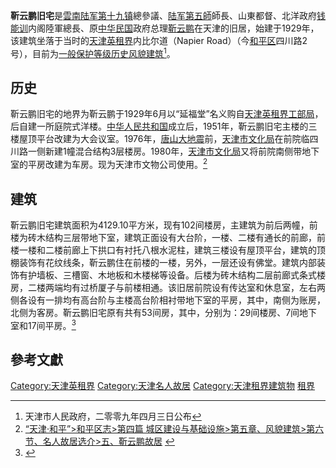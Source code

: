 {{天津历史风貌建筑|
省区市 = 天津市 |
名称 = 靳云鹏旧宅 |
图片 = [[File:靳云鹏旧宅.jpg|200px]] |
编号 = 0130402 |
等级 = 一般保护 |
时代 = 1929年|
所在 = [[天津市|天津市]][[和平区_(天津市)|和平区]] |
公布 = 2009年4月3日 |
}}

'''靳云鹏旧宅'''是[[雲南|雲南]][[陆军第十九镇|陆军第十九镇]]總參議、[[陆军第五镇|陆军第五師]]師長、山東都督、北洋政府[[钱能训|钱能训]]内阁陸軍總長、原[[中华民国|中华民国]]政府总理[[靳云鹏|靳云鹏]]在天津的旧居，始建于1929年，该建筑坐落于当时的[[天津英租界|天津英租界]]内比尔道（Napier Road）（今[[和平区_(天津市)|和平区]]四川路2号），目前为[[天津历史风貌建筑|一般保护等级历史风貌建筑]]<ref>天津市人民政府，二零零九年四月三日公布</ref>。

== 历史 ==
靳云鹏旧宅的地界为靳云鹏于1929年6月以“延福堂”名义购自[[天津英租界工部局|天津英租界工部局]]，后自建一所庭院式洋楼。[[中华人民共和国|中华人民共和国]]成立后，1951年，靳云鹏旧宅主楼的三楼屋顶平台改建为大会议室。1976年，[[唐山大地震|唐山大地震]]前，[[天津市文化局|天津市文化局]]在前院临四川路一侧新建1幢混合结构3层楼房。1980年，[[天津市文化局|天津市文化局]]又将前院南侧带地下室的平房改建为车房。现为天津市文物公司使用。<ref>[http://www.tjhp.gov.cn/servlet/ContentServer?cid=1105523261048&pagename=tjhp%2FPage%2Fsub-t46&c=Page “天津·和平”>和平区志>第四篇 城区建设与基础设施>第五章、风貌建筑>第六节、名人故居选介>五、靳云鹏故居] {{webarchive|url=https://web.archive.org/web/20140116090805/http://www.tjhp.gov.cn/servlet/ContentServer?cid=1105523261048&pagename=tjhp%2FPage%2Fsub-t46&c=Page |date=2014-01-16 }}</ref>

== 建筑 ==
靳云鹏旧宅建筑面积为4129.10平方米，现有102间楼房，主建筑为前后两幢，前楼为砖木结构三层带地下室，建筑正面设有大台阶，一楼、二楼有通长的前廊，前楼一楼和二楼前廊上下拱口有衬托八根水泥柱，建筑三楼设有屋顶平台，建筑的顶棚装饰有花纹线条，靳云鹏住在前楼的一楼，另外，一层还设有佛堂。建筑内部装饰有护墙板、三槽窗、木地板和木楼梯等设备。后楼为砖木结构二层前廊式条式楼房，二楼两端均有过桥厦子与前楼相通。该旧居前院设有传达室和休息室，左右两侧各设有一排均有高台阶与主楼高台阶相衬带地下室的平房，其中，南侧为账房，北侧为客房。靳云鹏旧宅原有共有53间房，其中，分别为：29间楼房、7间地下室和17间平房。<ref>{{Cite web |url=http://www.tjwh.gov.cn/shwh/lywh/mrgj/jin-yun-peng/jzfg---jyp.htm |title=靳云鹏旧宅 |access-date=2011-09-20 |archive-url=https://web.archive.org/web/20130512082110/http://www.tjwh.gov.cn/shwh/lywh/mrgj/jin-yun-peng/jzfg---jyp.htm |archive-date=2013-05-12 |dead-url=yes }}</ref>

== 參考文獻 ==
<div class="references-small">
<references />
</div>

{{天津市名人故居}}

[[Category:天津英租界|Category:天津英租界]]
[[Category:天津名人故居|Category:天津名人故居]]
[[Category:天津租界建筑物|Category:天津租界建筑物]]
[[Category:中国近代建筑|租界]]